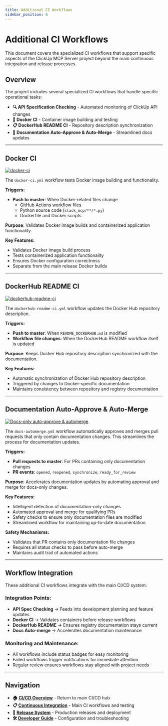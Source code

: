 ```yaml
---
title: Additional CI Workflows
sidebar_position: 6
---
```


# Additional CI Workflows

This document covers the specialized CI workflows that support specific aspects of the ClickUp MCP Server project beyond the main continuous integration and release processes.

## Overview

The project includes several specialized CI workflows that handle specific operational tasks:

- **🔍 API Specification Checking** - Automated monitoring of ClickUp API changes
- **🐳 Docker CI** - Container image building and testing
- **📋 DockerHub README CI** - Repository description synchronization
- **🤖 Documentation Auto-Approve & Auto-Merge** - Streamlined docs updates

---

## Docker CI

[![docker-ci](https://github.com/Chisanan232/slack-mcp-server/actions/workflows/docker-ci.yml/badge.svg)](https://github.com/Chisanan232/slack-mcp-server/actions/workflows/docker-ci.yml)

The `docker-ci.yml` workflow tests Docker image building and functionality.

**Triggers:**
- **Push to master**: When Docker-related files change
  - GitHub Actions workflow files
  - Python source code (`slack_mcp/**/*.py`)
  - Dockerfile and Docker scripts

**Purpose**: Validates Docker image builds and containerized application functionality.

**Key Features:**
- Validates Docker image build process
- Tests containerized application functionality
- Ensures Docker configuration correctness
- Separate from the main release Docker builds

---

## DockerHub README CI

[![dockerhub-readme-ci](https://github.com/Chisanan232/slack-mcp-server/actions/workflows/dockerhub-readme-ci.yml/badge.svg)](https://github.com/Chisanan232/slack-mcp-server/actions/workflows/dockerhub-readme-ci.yml)

The `dockerhub-readme-ci.yml` workflow updates the Docker Hub repository description.

**Triggers:**
- **Push to master**: When `README_DOCKERHUB.md` is modified
- **Workflow file changes**: When the DockerHub README workflow itself is updated

**Purpose**: Keeps Docker Hub repository description synchronized with the documentation.

**Key Features:**
- Automatic synchronization of Docker Hub repository description
- Triggered by changes to Docker-specific documentation
- Maintains consistency between repository and registry documentation

---

## Documentation Auto-Approve & Auto-Merge

[![Docs-only auto-approve & automerge](https://github.com/Chisanan232/slack-mcp-server/actions/workflows/docs-automerge.yml/badge.svg)](https://github.com/Chisanan232/slack-mcp-server/actions/workflows/docs-automerge.yml)

The `docs-automerge.yml` workflow automatically approves and merges pull requests that only contain documentation changes. This streamlines the process for documentation updates.

**Triggers:**
- **Pull requests to master**: For PRs containing only documentation changes
- **PR events**: `opened`, `reopened`, `synchronize`, `ready_for_review`

**Purpose**: Accelerates documentation updates by automating approval and merge for docs-only changes.

**Key Features:**
- Intelligent detection of documentation-only changes
- Automated approval and merge for qualifying PRs
- Safety checks to ensure only documentation files are modified
- Streamlined workflow for maintaining up-to-date documentation

**Safety Mechanisms:**
- Validates that PR contains only documentation file changes
- Requires all status checks to pass before auto-merge
- Maintains audit trail of automated actions

---

## Workflow Integration

These additional CI workflows integrate with the main CI/CD system:

### **Integration Points:**
- **API Spec Checking** → Feeds into development planning and feature updates
- **Docker CI** → Validates containers before release workflows 
- **DockerHub README** → Ensures registry documentation stays current
- **Docs Auto-merge** → Accelerates documentation maintenance

### **Monitoring and Maintenance:**
- All workflows include status badges for easy monitoring
- Failed workflows trigger notifications for immediate attention
- Regular review ensures workflows stay aligned with project needs

---

## Navigation

- **🏠 [CI/CD Overview](./index)** - Return to main CI/CD hub
- **📋 [Continuous Integration](./continuous-integration)** - Main CI workflows and testing
- **🔄 [Release System](./release-system)** - Production releases and deployment
- **🛠️ [Developer Guide](./developer-guide)** - Configuration and troubleshooting

